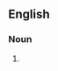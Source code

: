 {{also|showstopper|show-stopper}}
==English==

===Noun===
{{en-noun}}

# {{alternative spelling of|en|showstopper}}